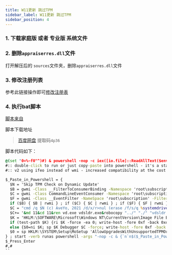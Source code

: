 ```yaml
---
title: W11更新 跳过TPM
sidebar_label: W11更新 跳过TPM
sidebar_position: 4
---
```


### 1. 下载家庭版 或者 专业版 系统文件
[](https://www.microsoft.com/zh-cn/software-download/windows11)

### 2. 删除`appraiserres.dll`文件

打开解压后的 `sources`文件夹，删除`appraiserres.dll`文件

### 3. 修改注册列表

参考此链接操作即可[修改注册表](https://www.toutiao.com/article/7019926793574498819/)

### 4. 执行bat脚本

[脚本来自](https://www.youtube.com/watch?v=SfTAhlfRktk&t=29s)

脚本下载地址 
> [百度网盘](https://pan.baidu.com/share/init?surl=en1DfRC17hiB4uOC60ClXQ)
> 提取码`4p36`

脚本代码如下：
```bat
@(set "0=%~f0"^)#) & powershell -nop -c iex([io.file]::ReadAllText($env:0)) & exit/b
#:: double-click to run or just copy-paste into powershell - it's a standalone hybrid script
#:: v2 using ifeo instead of wmi - increased compatibility at the cost of showing a cmd briefly on diskmgmt 

$_Paste_in_Powershell = {
  $N = 'Skip TPM Check on Dynamic Update'
  $B = gwmi -Class __FilterToConsumerBinding -Namespace 'root\subscription' -Filter "Filter = ""__eventfilter.name='$N'""" -ea 0
  $C = gwmi -Class CommandLineEventConsumer -Namespace 'root\subscription' -Filter "Name='$N'" -ea 0
  $F = gwmi -Class __EventFilter -NameSpace 'root\subscription' -Filter "Name='$N'" -ea 0
  if ($B) { $B | rwmi } ; if ($C) { $C | rwmi } ; if ($F) { $F | rwmi }
  $C = "cmd /q $N (c) AveYo, 2021 /d/x/r>nul (erase /f/s/q %systemdrive%\`$windows.~bt\appraiserres.dll"
  $C+= '&md 11&cd 11&ren vd.exe vdsldr.exe&robocopy "../" "./" "vdsldr.exe"&ren vdsldr.exe vd.exe&start vd -Embedding)&rem;'
  $K = 'HKLM:\SOFTWARE\Microsoft\Windows NT\CurrentVersion\Image File Execution Options\vdsldr.exe'
  if (test-path $K) {ri $K -force -ea 0; write-host -fore 0xf -back 0xd "`n $N [REMOVED] run again to install "; timeout /t 5}
  else {$0=ni $K; sp $K Debugger $C -force; write-host -fore 0xf -back 0x2 "`n $N [INSTALLED] run again to remove ";timeout /t 5}
  $0 = sp HKLM:\SYSTEM\Setup\MoSetup 'AllowUpgradesWithUnsupportedTPMOrCPU' 1 -type dword -force -ea 0
} ; start -verb runas powershell -args "-nop -c & {`n`n$($_Paste_in_Powershell-replace'"','\"')}"
$_Press_Enter
#,#
``


```

